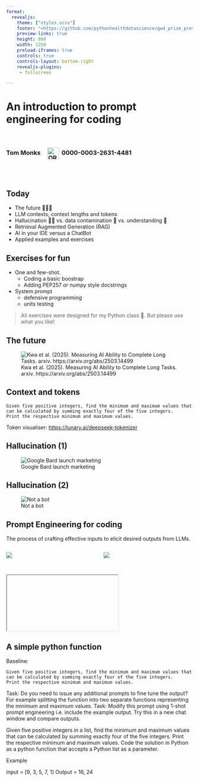 ```yaml
---
format:
  revealjs: 
    theme: ["styles.scss"]
    footer: "<https://github.com/pythonhealthdatascience/gw4_prize_presentation>"
    preview-links: true
    height: 800
    width: 1250
    preload-iframes: true
    controls: true
    controls-layout: bottom-right
    revealjs-plugins:
     - fullscreen

---
```


# An introduction to prompt engineering for coding


<br>
<h3>Tom Monks <a href="https://orcid.org/0000-0003-2631-4481" aria-label="View ORCID record"><img src="images/orcid.png" alt="ORCID iD" style="width:32px; margin-left:15px; margin-right:6px; vertical-align:middle;"></a>0000-0003-2631-4481</h3>
<br>
<br>


## Today

* The future 🔮🤩😬
* LLM contexts, context lengths and tokens
* Hallucination 😵‍💫 vs. data contamination 🤢 vs. understanding 🤔
* Retrieval Augmented Generation (RAG)
* AI in your IDE versus a ChatBot
* Applied examples and exercises

## Exercises for fun

* One and few-shot. 
  * Coding a basic boostrap
  * Adding PEP257 or numpy style docstrings

* System prompt
  * defensive programming 
  * units testing

> All exercises were designed for my Python class 🐍. But please use what you like!


## The future

![Kwa et al. (2025). Measuring AI Ability to Complete Long Tasks. arxiv. https://arxiv.org/abs/2503.14499](images/kwa_et_al.png)




## Context and tokens

```text
Given five positive integers, find the minimum and maximum values that 
can be calculated by summing exactly four of the five integers. 
Print the respective minimum and maximum values.
```

Token visualiser: [https://lunary.ai/deepseek-tokenizer](https://lunary.ai/deepseek-tokenizer)

## Hallucination (1)

![Google Bard launch marketing](images/bard_halluc.png)


## Hallucination (2)

![Not a bot](images/bard_astro_response.png)


## Prompt Engineering for coding

The process of crafting effective inputs to elicit desired outputs from LLMs.

:::: {.columns}

::: {.column width="50%"}
![](images/prompt_engineer_1.jpg)
:::

::: {.column width="50%"}
![](images/prompt_engineer_2.jpg)
:::

::::

## {#Exercises fullscreen=true}

<iframe class="stretch" data-src="exercises.html"></iframe> 


## A simple python function


Baseline:

```text
Given five positive integers, find the minimum and maximum values that 
can be calculated by summing exactly four of the five integers. 
Print the respective minimum and maximum values.
```

Task: Do you need to issue any additional prompts to fine tune the output?  For example splitting the function into two separate functions representing the minimum and maximum values.
Task: Modify this prompt using 1-shot prompt engineering i.e. include the example output.  Try this in a new chat window and compare outputs.

Given five positive integers in a list, find the minimum and maximum values that can be calculated by summing exactly four of the five integers. Print the respective minimum and maximum values. Code the solution in Python as a python function that accepts a Python list as a parameter.

Example 

input  = [9, 3, 5, 7, 1]
Output = 16, 24

